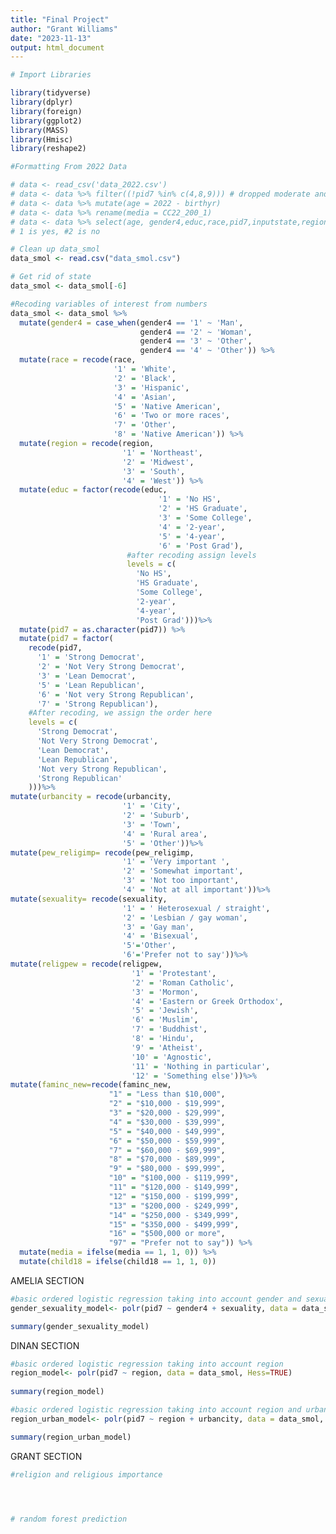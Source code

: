 ```yaml
---
title: "Final Project"
author: "Grant Williams"
date: "2023-11-13"
output: html_document
---
```


```r

# Import Libraries

library(tidyverse)
library(dplyr)
library(foreign)
library(ggplot2)
library(MASS)
library(Hmisc)
library(reshape2)

#Formatting From 2022 Data

# data <- read_csv('data_2022.csv')
# data <- data %>% filter((!pid7 %in% c(4,8,9))) # dropped moderate and not sure
# data <- data %>% mutate(age = 2022 - birthyr)
# data <- data %>% rename(media = CC22_200_1)
# data <- data %>% select(age, gender4,educ,race,pid7,inputstate,region,media,urbancity,pew_religimp,religpew,faminc_new,child18,sexuality)
# 1 is yes, #2 is no 
```

```r

# Clean up data_smol
data_smol <- read.csv("data_smol.csv")

# Get rid of state
data_smol <- data_smol[-6]

#Recoding variables of interest from numbers
data_smol <- data_smol %>%
  mutate(gender4 = case_when(gender4 == '1' ~ 'Man',
                             gender4 == '2' ~ 'Woman',
                             gender4 == '3' ~ 'Other',
                             gender4 == '4' ~ 'Other')) %>%
  mutate(race = recode(race,
                       '1' = 'White',
                       '2' = 'Black',
                       '3' = 'Hispanic',
                       '4' = 'Asian',
                       '5' = 'Native American',
                       '6' = 'Two or more races',
                       '7' = 'Other',
                       '8' = 'Native American')) %>%
  mutate(region = recode(region,
                         '1' = 'Northeast',
                         '2' = 'Midwest',
                         '3' = 'South',
                         '4' = 'West')) %>%
  mutate(educ = factor(recode(educ,
                                 '1' = 'No HS',
                                 '2' = 'HS Graduate',
                                 '3' = 'Some College',
                                 '4' = '2-year',
                                 '5' = '4-year',
                                 '6' = 'Post Grad'), 
                          #after recoding assign levels
                          levels = c(
                            'No HS',
                            'HS Graduate',
                            'Some College',
                            '2-year',
                            '4-year',
                            'Post Grad')))%>%
  mutate(pid7 = as.character(pid7)) %>%
  mutate(pid7 = factor(
    recode(pid7,
      '1' = 'Strong Democrat',
      '2' = 'Not Very Strong Democrat',
      '3' = 'Lean Democrat',
      '5' = 'Lean Republican',
      '6' = 'Not very Strong Republican',
      '7' = 'Strong Republican'),
    #After recoding, we assign the order here
    levels = c(
      'Strong Democrat',
      'Not Very Strong Democrat',
      'Lean Democrat',
      'Lean Republican',
      'Not very Strong Republican',
      'Strong Republican'
    )))%>%
mutate(urbancity = recode(urbancity,
                         '1' = 'City',
                         '2' = 'Suburb',
                         '3' = 'Town',
                         '4' = 'Rural area', 
                         '5' = 'Other'))%>%
mutate(pew_religimp= recode(pew_religimp,
                         '1' = 'Very important ',
                         '2' = 'Somewhat important',
                         '3' = 'Not too important',
                         '4' = 'Not at all important'))%>%
mutate(sexuality= recode(sexuality,
                         '1' = ' Heterosexual / straight',
                         '2' = 'Lesbian / gay woman',
                         '3' = 'Gay man',
                         '4' = 'Bisexual',
                         '5'='Other', 
                         '6'='Prefer not to say'))%>%
mutate(religpew = recode(religpew,
                           '1' = 'Protestant',
                           '2' = 'Roman Catholic',
                           '3' = 'Mormon',
                           '4' = 'Eastern or Greek Orthodox',
                           '5' = 'Jewish',
                           '6' = 'Muslim',
                           '7' = 'Buddhist',
                           '8' = 'Hindu',
                           '9' = 'Atheist',
                           '10' = 'Agnostic',
                           '11' = 'Nothing in particular',
                           '12' = 'Something else'))%>%
mutate(faminc_new=recode(faminc_new,
                      "1" = "Less than $10,000",
                      "2" = "$10,000 - $19,999",
                      "3" = "$20,000 - $29,999",
                      "4" = "$30,000 - $39,999",
                      "5" = "$40,000 - $49,999",
                      "6" = "$50,000 - $59,999",
                      "7" = "$60,000 - $69,999",
                      "8" = "$70,000 - $89,999",
                      "9" = "$80,000 - $99,999",
                      "10" = "$100,000 - $119,999",
                      "11" = "$120,000 - $149,999",
                      "12" = "$150,000 - $199,999",
                      "13" = "$200,000 - $249,999",
                      "14" = "$250,000 - $349,999",
                      "15" = "$350,000 - $499,999",
                      "16" = "$500,000 or more",
                      "97" = "Prefer not to say")) %>%
  mutate(media = ifelse(media == 1, 1, 0)) %>%
  mutate(child18 = ifelse(child18 == 1, 1, 0)) 
```

AMELIA SECTION

```r
#basic ordered logistic regression taking into account gender and sexuality  
gender_sexuality_model<- polr(pid7 ~ gender4 + sexuality, data = data_smol, Hess=TRUE)

summary(gender_sexuality_model)

```

DINAN SECTION

```r

#basic ordered logistic regression taking into account region
region_model<- polr(pid7 ~ region, data = data_smol, Hess=TRUE)
 
summary(region_model)

#basic ordered logistic regression taking into account region and urbancity 
region_urban_model<- polr(pid7 ~ region + urbancity, data = data_smol, Hess=TRUE)

summary(region_urban_model)

```

GRANT SECTION

```r

#religion and religious importance 




# random forest prediction


```